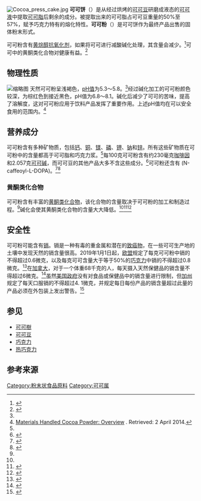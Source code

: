 {{NoteTA|G1=Food|G2=Unit}}
[[File:Cocoa_press_cake.jpg|thumb]]
'''可可饼'''（{{lang-en|Cocoa Solids}}）是从经过烘烤的[[可可豆|可可豆]]研磨成液态的[[可可液|可可液]]中提取[[可可脂|可可脂]]后剩余的成分。被提取出来的可可脂占可可豆重量的50%至57%，赋予巧克力特有的熔化特性。'''可可粉'''（{{lang-en|Cocoa Powder}}）是可可饼作为最终产品出售的固体粉末形式。

可可粉含有[[黄烷-3-醇|黄烷醇]][[抗氧化剂|抗氧化剂]]，如果将可可进行减酸碱化处理，其含量会减少。<ref name="Alkalization">{{Cite journal|title=Impact of Alkalization on the Antioxidant and Flavanol Content of Commercial Cocoa Powders|first=Kenneth B.|last2=Jeffery Hurst|first2=William|journal=Journal of Agricultural and Food Chemistry|issue=18|doi=10.1021/jf801670p|year=2008|volume=56|pages=8527–8533|pmid=18710243|last3=Payne|first3=Mark J.|last4=Stuart|first4=David A.|last5=Apgar|first5=Joan|last6=Sweigart|first6=Daniel S.|last7=Ou|first7=Boxin|last1=Miller}}</ref>可可中的黄酮类化合物对健康有益。<ref name="science direct">{{Cite journal|title=Cocoa and chocolate flavonoids: Implications for cardiovascular health|last=Steinberg|first=F. M.|last2=Bearden|first2=M. N.|journal=Journal of the American Dietetic Association|issue=2|doi=10.1053/jada.2003.50028|year=2003|volume=103|pages=215–223|pmid=12589329|last3=Keen|first3=C. L.}}</ref>

== 物理性质 ==
[[File:Dutch_process_and_natural_cocoa.jpg|缩略图]]
天然可可粉呈浅褐色，[[pH值|pH值]]为5.3～5.8。<ref name="Alkalization" />经过碱化加工的可可粉颜色较深，为棕红色到接近黑色，pH值为6.8～8.1。碱化后减少了可可的苦味，提高了溶解度，这对可可粉应用于饮料产品发挥了重要作用。上述pH值均在可以安全食用的范围内。<ref>[http://www.flexicon.com/Materials-Handled/Cocoa-Powder.html Materials Handled Cocoa Powder: Overview] {{Wayback|url=http://www.flexicon.com/Materials-Handled/Cocoa-Powder.html |date=20140407094239 }}. Retrieved: 2 April 2014.</ref>

== 营养成分==
{{Nutritional value
| name            =
| kJ              = 954
| carbs           = 57.90 g
| fat             = 13.70 g
| protein         = 19.60 g
| water           = 3.00 g
| calcium_mg      = 128
| iron_mg         = 13.86
| phosphorus_mg   = 734
| magnesium_mg    = 499
| manganese_mg    = 3.837
| sodium_mg       = 21
| potassium_mg    = 1524
| zinc_mg         = 6.81
| Selenium_iu     = 14.3
| caffeine        = 230 mg
| Theobromine_mg  = 2057
| source_usda     = 1
}}
可可粉含有多种矿物质，包括[[钙|钙]]、[[铜|铜]]、[[镁|镁]]、[[磷|磷]]、[[钾|钾]]、[[钠|钠]]和[[锌|锌]]。所有这些矿物质在可可粉中的含量都高于可可脂和巧克力浆。<ref name="science direct" />每100克可可粉含有约230毫克[[咖啡因|咖啡因]]和2.057克[[可可碱|可可碱]]，而可可豆的其他产品大多不含这些成分。<ref>{{Cite web|title=USDA National Nutrient Database for Standard Reference, Release 24, (2011)|url=http://ndb.nal.usda.gov/ndb/foods/show/6195|access-date=2021-01-01|archive-date=2019-03-23|archive-url=https://web.archive.org/web/20190323211007/https://ndb.nal.usda.gov/ndb/foods/show/6195|dead-url=no}}</ref>可可粉还含有{{tsl|en|clovamide||clovamide}} (N-caffeoyl-L-DOPA)。<ref>{{Cite journal|title=Antioxidative Polyphenols Isolated from Theobroma cacao|first=Chiaki|last2=Osakabe|first2=Naomi|journal=Journal of Agricultural and Food Chemistry|issue=2|doi=10.1021/jf970575o|year=1998|volume=46|pages=454–457|pmid=10554262|last3=Natsume|first3=Midori|last4=Takizawa|first4=Toshio|last5=Gomi|first5=Shuichi|last6=Osawa|first6=Toshihiko|last1=Sanbongi}}</ref><ref>{{Cite journal|title=Roasting impact on the contents of clovamide (''N''-caffeoyl-''L''-DOPA) and the antioxidant activity of cocoa beans (''Theobroma cacao'' L.)|first=Marco|last2=Locatelli|first2=Monica|journal=Food Chemistry|issue=3|doi=10.1016/j.foodchem.2007.07.009|year=2008|volume=106|pages=967–975|last3=Travaglia|first3=Fabiano|last4=Coïsson|first4=Jean-Daniel|last5=Del Grosso|first5=Erika|last6=Minassi|first6=Alberto|last1=Arlorio}}</ref>

=== 黄酮类化合物 ===
{{main|{{tsl|en|Health effects of chocolate|巧克力对健康的影响}}}}
可可粉含有丰富的[[黄酮类化合物|黄酮类化合物]]，该化合物的含量取决于可可粉的加工和制造过程。<ref name="science direct" />碱化会使其黄酮类化合物的含量大大降低。<ref name="Alkalization" /><ref name="Consumerlab">{{Cite web|title=Product Review: Cocoa Powders, Dark Chocolate, Extracts, Nibs, & Supplements|url=https://www.consumerlab.com/reviews/Cocoa_Powders_and_Chocolates_Sources_of_Flavanols/cocoa-flavanols/|date=2014-05-17|publisher=ConsumerLab.com LLC|website=ConsumerLab.com|access-date=2015-02-10|archive-date=2020-08-13|archive-url=https://web.archive.org/web/20200813003846/https://www.consumerlab.com/reviews/Cocoa_Powders_and_Chocolates_Sources_of_Flavanols/cocoa-flavanols/|dead-url=no}}</ref><ref>{{Cite web|title=Chocolate Terms|url=http://www.thenibble.com/reviews/main/chocolate/glossary.asp#d|publisher=Thenibble.com|access-date=2013-05-27|archive-date=2020-11-09|archive-url=https://web.archive.org/web/20201109033350/http://www.thenibble.com/reviews/main/chocolate/glossary.asp#d|dead-url=no}}</ref>

== 安全性 ==
可可粉可能含有[[镉|镉]]。镉是一种有毒的重金属和潜在的[[致癌物|致癌物]]，在一些可可生产地的土壤中发现天然的镉含量很高。2019年1月1日起，[[欧盟|欧盟]]规定了每克可可粉中镉的不得超过0.6微克，以及每克可可含量大于等于50%的[[巧克力|巧克力]]中镉的不得超过0.8微克。<ref>{{Cite web|title=Commission Regulation (EU) No 488/2014 of 12 May 2014: Amending Regulation (EC) No 1881/2006 as regards maximum levels of cadmium in foodstuffs|url=http://eur-lex.europa.eu/legal-content/EN/TXT/PDF/?uri=CELEX:32014R0488&from=EN|date=2014-05-12|access-date=2016-08-22|archive-date=2018-08-24|archive-url=https://web.archive.org/web/20180824034055/https://eur-lex.europa.eu/legal-content/EN/TXT/PDF/?uri=CELEX:32014R0488&from=EN|dead-url=no}}</ref>在[[加拿大|加拿大]]，对于一个体重68千克的人，每天摄入天然保健品的镉含量不得超过6微克。<ref>{{Cite web|title=Quality of natural health products guide|url=http://www.hc-sc.gc.ca/dhp-mps/consultation/natur/consult_quality-qualite-eng.php#a3.2|access-date=2016-08-22|archive-date=2016-10-18|archive-url=https://web.archive.org/web/20161018153200/http://www.hc-sc.gc.ca/dhp-mps/consultation/natur/consult_quality-qualite-eng.php#a3.2|dead-url=no}}</ref>虽然[[美国政府|美国政府]]没有对食品或保健品中的镉含量进行限制，但[[加州|加州]]规定了每天口服镉的不得超过4. 1微克，并规定每日每份产品的镉含量超过此量的产品必须在外包装上发出警告。<ref>{{Cite web|title=Proposition 65 Maximum Allowable Daily Level (MADL) for Reproductive Toxicity for Cadmium (Oral Route)|url=http://www.oehha.ca.gov/media/downloads/proposition-65/chemicals/cadmium20madlfinal.pdf|access-date=2016-08-22|archive-date=2017-02-09|archive-url=https://web.archive.org/web/20170209235423/http://oehha.ca.gov/media/downloads/proposition-65/chemicals/cadmium20madlfinal.pdf|dead-url=no}}</ref>

== 参见 ==
* [[可可樹|可可樹]]
* [[可可豆|可可豆]]
* [[巧克力|巧克力]]
* [[热巧克力|热巧克力]]

== 参考来源 ==
{{Reflist|25em}}

{{巧克力}}
[[Category:粉末状食品原料|Category:粉末状食品原料]]
[[Category:可可属|Category:可可属]]